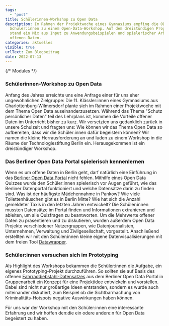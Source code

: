 ```yaml
---
tags:
  - "post"
title: Schülerinnen-Workshop zu Open Data
description: Im Rahmen der Projektwoche eines Gymnasiums empfing die ODIS
  Schüler:innen zu einem Open-Data-Workshop. Auf dem dreistündigen Programm
  stand ein Mix aus Input zu Anwendungsbeispielen und spielerischer Arbeit mit
  offenen Daten.
categories: aktuelles
visible: true
urlText: Zum Blogbeitrag
date: 2022-07-13
---
```


{/* Modules */}

### Schülerinnen-Workshop zu Open Data

Anfang des Jahres erreichte uns eine Anfrage einer für uns eher ungewöhnlichen Zielgruppe: Die 11. Klässler:innen eines Gymnasiums aus Charlottenburg-Wilmersdorf plante sich im Rahmen einer Projektwoche mit dem Thema Open Data auseinanderzusetzen. Während das Thema "Schutz persönlicher Daten" teil des Lehrplans ist, kommen die Vorteile offener Daten im Unterricht bisher zu kurz. Wir versetzten uns gedanklich zurück in unsere Schulzeit und fragten uns: Wie können wir das Thema Open Data so aufbereiten, dass wir die Schüler:innen dafür begeistern können? Wir namen die kleine Herrausforderung an und luden zu einem Workshop in die Räume der Technologiestiftung Berlin ein. Herausgekommen ist ein dreistündiger Workshop.

### Das Berliner Open Data Portal spielerisch kennenlernen

Wenn es um offene Daten in Berlin geht, darf natürlich eine Einführung in das [Berliner Open Data Portal](https://daten.berlin.de) nicht fehlen. Mithilfe eines Open Data Quizzes wurde den Schüler:innen spielerisch vor Augen geführt, wie das Berliner Datenportal funktioniert und welche Datensätze darin zu finden sind. Was ist der häufigste Mädchennahme in Pankow? Wie viele Toilettenhäuschen gibt es in Berlin Mitte? Wie hat sich die Anzahl gemeldeter Taxis in den letzten Jahren entwickelt? Die Schüler:innen mussten Datensätze im Portal finden und Informationen extrahieren und ableiten, um alle Quizfragen zu beantworten.
Um die Mehrwerte offener Daten zu präsentieren und zu diskutieren, wurden außerdem Open Data Projekte verschiedener Nutzergruppen, wie Datenjournalisten, Unternehmen, Verwaltung und Zivilgesellschaft, vorgestellt. Anschließend erstellten wir mit den Schüler:innen kleine eigene Datenvisualisierungen mit dem freien Tool [Datawrapper](https://odis-berlin.de/ressourcen/datenvisualisierung/).

### Schüler:innen versuchen sich im Prototyping

Als Highlight des Workshops bekammen die Schüler:innen die Aufgabe, ein eigenes Prototyping-Projekt durchzuführen. So sollten sie auf Basis des offenen [Fahrraddiebstahl-Datensatzes](https://daten.berlin.de/datensaetze/fahrraddiebstahl-berlin) aus dem Berliner Open Data Portal in Gruppenarbeit ein Konzept für eine Projektidee entwickeln und vorstellen. Dabei sind nicht nur großartige Ideen entstanden, sondern es wurde auch miteinander diskutiert, zum Beispiel ob die Sichtbarmachung von Kriminalitäts-Hotspots negative Auswirkungen haben können.

Für uns war der Workshop mit den Schüler:innen eine interessante Erfahrung und wir hoffen den:die ein odere andere:n für Open Data begeistert zu haben.

<ImageSection
  src="schülerinnenworkshop1.jpg"
  caption="Einblick aus dem 3-stündigen Open-Data-Workshop in den Räumen der Technologiestiftung"
/>

<ImageSection
  src="schülerinnenworkshop2.jpg"
  caption="Papier-Prototypen der Schüler:innen für Anwendungen mit offen Fahrraddiebstahl-Daten"
/>

<ImageSection
  src="schülerinnenworkshop3.png"
  caption="Die Ergebnise der Gruppenarbeiten werden vorgestellt"
/>

<br />
